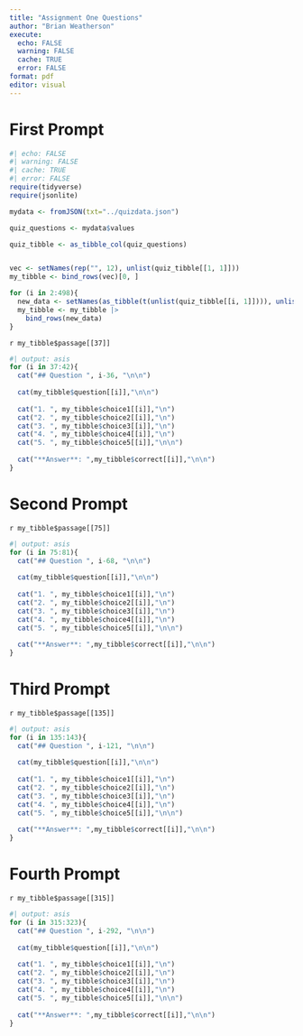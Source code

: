 ```yaml
---
title: "Assignment One Questions"
author: "Brian Weatherson"
execute:
  echo: FALSE
  warning: FALSE
  cache: TRUE
  error: FALSE
format: pdf
editor: visual
---
```


# First Prompt

```r
#| echo: FALSE
#| warning: FALSE
#| cache: TRUE
#| error: FALSE
require(tidyverse)
require(jsonlite)

mydata <- fromJSON(txt="../quizdata.json")

quiz_questions <- mydata$values

quiz_tibble <- as_tibble_col(quiz_questions) 


vec <- setNames(rep("", 12), unlist(quiz_tibble[[1, 1]]))
my_tibble <- bind_rows(vec)[0, ]

for (i in 2:498){
  new_data <- setNames(as_tibble(t(unlist(quiz_tibble[[i, 1]]))), unlist(quiz_tibble[[1, 1]]))
  my_tibble <- my_tibble |>
    bind_rows(new_data)
}
```

`r my_tibble$passage[[37]]`

```r
#| output: asis
for (i in 37:42){
  cat("## Question ", i-36, "\n\n")
  
  cat(my_tibble$question[[i]],"\n\n")
  
  cat("1. ", my_tibble$choice1[[i]],"\n")
  cat("2. ", my_tibble$choice2[[i]],"\n")
  cat("3. ", my_tibble$choice3[[i]],"\n")
  cat("4. ", my_tibble$choice4[[i]],"\n")
  cat("5. ", my_tibble$choice5[[i]],"\n\n")
  
  cat("**Answer**: ",my_tibble$correct[[i]],"\n\n")
}
```

# Second Prompt

`r my_tibble$passage[[75]]`

```r
#| output: asis
for (i in 75:81){
  cat("## Question ", i-68, "\n\n")
  
  cat(my_tibble$question[[i]],"\n\n")
  
  cat("1. ", my_tibble$choice1[[i]],"\n")
  cat("2. ", my_tibble$choice2[[i]],"\n")
  cat("3. ", my_tibble$choice3[[i]],"\n")
  cat("4. ", my_tibble$choice4[[i]],"\n")
  cat("5. ", my_tibble$choice5[[i]],"\n\n")
  
  cat("**Answer**: ",my_tibble$correct[[i]],"\n\n")
}
```

# Third Prompt

`r my_tibble$passage[[135]]`

```r
#| output: asis
for (i in 135:143){
  cat("## Question ", i-121, "\n\n")
  
  cat(my_tibble$question[[i]],"\n\n")
  
  cat("1. ", my_tibble$choice1[[i]],"\n")
  cat("2. ", my_tibble$choice2[[i]],"\n")
  cat("3. ", my_tibble$choice3[[i]],"\n")
  cat("4. ", my_tibble$choice4[[i]],"\n")
  cat("5. ", my_tibble$choice5[[i]],"\n\n")
  
  cat("**Answer**: ",my_tibble$correct[[i]],"\n\n")
}
```

# Fourth Prompt

`r my_tibble$passage[[315]]`

```r
#| output: asis
for (i in 315:323){
  cat("## Question ", i-292, "\n\n")
  
  cat(my_tibble$question[[i]],"\n\n")
  
  cat("1. ", my_tibble$choice1[[i]],"\n")
  cat("2. ", my_tibble$choice2[[i]],"\n")
  cat("3. ", my_tibble$choice3[[i]],"\n")
  cat("4. ", my_tibble$choice4[[i]],"\n")
  cat("5. ", my_tibble$choice5[[i]],"\n\n")
  
  cat("**Answer**: ",my_tibble$correct[[i]],"\n\n")
}
```
